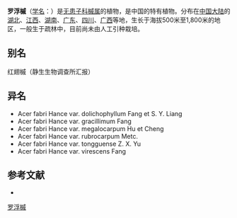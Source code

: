 {{Speciesbox
| name = 罗浮槭
| status = 
| status_system = 
| image =
| genus = Acer
| species = fabri
| authority = Hance
| subdivision_ranks =[[变种|变种]]
| subdivision =
* 罗浮槭 ''A. f.'' var. ''fabri''
* [[红果罗浮槭|红果罗浮槭]] ''A. f.'' var. ''rubrocarpum''
* [[特瘦罗浮槭|特瘦罗浮槭]] ''A. f.'' var. ''gracillimum''
* [[毛梗罗浮槭|毛梗罗浮槭]] ''A. f.'' var. ''viresces''
* [[大果罗浮槭|大果罗浮槭]] ''A. f.'' var. ''megalocarpum''
}}

'''罗浮槭'''（[[学名|学名]]：{{lang|la|''Acer fabri''}}）是[[无患子科|无患子科]][[槭属|槭属]]的植物，是中国的特有植物。分布在[[中国大陆|中国大陆]]的[[湖北|湖北]]、[[江西|江西]]、[[湖南|湖南]]、[[广东|广东]]、[[四川|四川]]、[[广西|广西]]等地，生长于海拔500米至1,800米的地区，一般生于疏林中，目前尚未由人工引种栽培。

== 别名 ==
红翅槭（静生生物调查所汇报）

== 异名 ==
* Acer fabri Hance var. dolichophyllum Fang et S. Y. Liang
* Acer fabri Hance var. gracillimum Fang
* Acer fabri Hance var. megalocarpum Hu et Cheng
* Acer fabri Hance var. rubrocarpum Metc.
* Acer fabri Hance var. tongguense Z. X. Yu
* Acer fabri Hance var. virescens Fang

== 参考文献 ==
<div class="references-small">
* {{cite web| url =http://www.bioinfo.cn/db05/KmzwSpecies.php?action=view&id=783| title =罗浮槭（原变种）| work =《中国高等植物数据库全库》| publisher =中国科学院微生物研究所| author =昆明植物研究所| accessdate =2009-02-21| deadurl =yes| archiveurl =https://web.archive.org/web/20160305075457/http://www.bioinfo.cn/db05/KmzwSpecies.php?action=view&id=783| archivedate =2016-03-05}}
</div>
{{Taxonbar|from=Q7213185}}

[[Category:枫属|罗浮槭]]


{{植物小作品}}